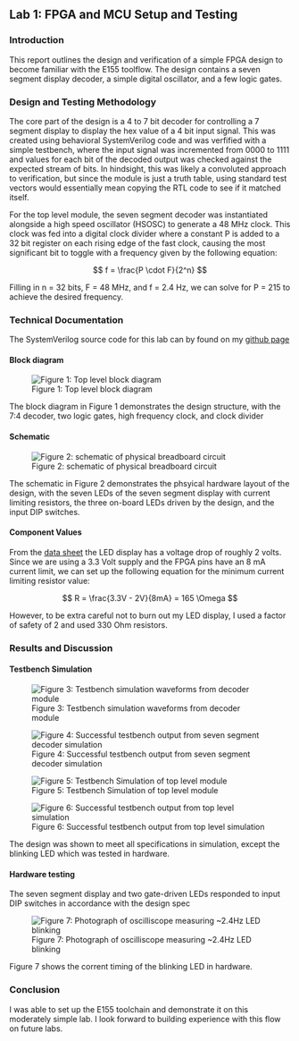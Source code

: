 ## Lab 1: FPGA and MCU Setup and Testing

### Introduction
This report outlines the design and verification of a simple FPGA design to become familiar with the E155 toolflow.
The design contains a seven segment display decoder, a simple digital oscillator, and a few logic gates. 

### Design and Testing Methodology
The core part of the design is a 4 to 7 bit decoder for controlling a 7 segment display to display the hex value
of a 4 bit input signal. This was created using behavioral SystemVerilog code and was verfified with a simple
testbench, where the input signal was incremented from 0000 to 1111 and values for each bit of 
the decoded output was checked against the expected stream of bits. In hindsight, this was likely a convoluted 
approach to verification, but since the module is just a truth table, using standard test vectors would essentially
mean copying the RTL code to see if it matched itself. 

For the top level module, the seven segment decoder was instantiated alongside a high speed oscillator (HSOSC) to 
generate a 48 MHz clock. This clock was fed into a digital clock divider where a constant P is added to a 32 bit
register on each rising edge of the fast clock, causing the most significant bit to toggle with a frequency 
given by the following equation:

$$
f = \frac{P \cdot F}{2^n} 
$$

Filling in n = 32 bits, F = 48 MHz, and f = 2.4 Hz, we can solve for P = 215 to achieve the desired frequency. 

### Technical Documentation

The SystemVerilog source code for this lab can by found on my [github page](https://www.github.com/coreyqh/hmc-e155-lab1)

#### Block diagram

![Figure 1: Top level block diagram](images/blockdiagram.jpg)

The block diagram in Figure 1 demonstrates the design structure, with the 7:4 decoder, two logic gates, high
frequency clock, and clock divider

#### Schematic

![Figure 2: schematic of physical breadboard circuit](images/schematic.jpg)

The schematic in Figure 2 demonstrates the phsyical hardware layout of the design, with the seven LEDs of the 
seven segment display with current limiting resistors, the three on-board LEDs driven by the design, and the 
input DIP switches. 

#### Component Values
From the [data sheet](https://docs.broadcom.com/doc/AV02-1363EN) the LED display has a voltage drop of roughly 2
volts. Since we are using a 3.3 Volt supply and the FPGA pins have an 8 mA current limit, we can set up the
following equation for the minimum current limiting resistor value:

$$
R = \frac{3.3V - 2V}{8mA} = 165 \Omega
$$

However, to be extra careful not to burn out my LED display, I used a factor of safety of 2 and
used 330 Ohm resistors. 

### Results and Discussion

#### Testbench Simulation
![Figure 3: Testbench simulation waveforms from decoder module](images/seven_seg_wave.png)

![Figure 4: Successful testbench output from seven segment decoder simulation](images/seven_seg_term.png)

![Figure 5: Testbench Simulation of top level module](images/top_wave.png)

![Figure 6: Successful testbench output from top level simulation](images/top_term.png)

The design was shown to meet all specifications in simulation, except the blinking LED which was tested in hardware.

#### Hardware testing

The seven segment display and two gate-driven LEDs responded to input DIP switches in accordance with the design spec

![Figure 7: Photograph of oscilliscope measuring ~2.4Hz LED blinking](images/scope_pic.jpeg)

Figure 7 shows the corrent timing of the blinking LED in hardware.

### Conclusion

I was able to set up the E155 toolchain and demonstrate it on this moderately simple lab. I look forward to 
building experience with this flow on future labs. 